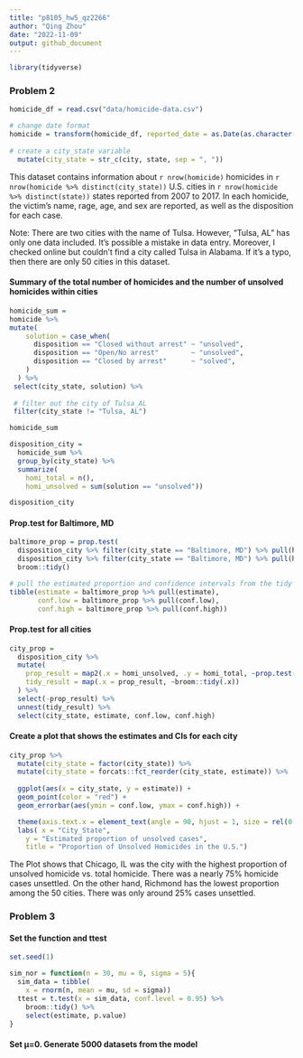 ```yaml
---
title: "p8105_hw5_qz2266"
author: "Qing Zhou"
date: "2022-11-09"
output: github_document
---
```



```r
library(tidyverse)
```


### Problem 2
```r
homicide_df = read.csv("data/homicide-data.csv") 
```

```r
# change date format
homicide = transform(homicide_df, reported_date = as.Date(as.character(reported_date), "%Y%m%d")) %>%   
  
# create a city_state variable
  mutate(city_state = str_c(city, state, sep = ", "))     
```

This dataset contains information about `r nrow(homicide)` homicides in `r nrow(homicide %>% distinct(city_state))` U.S. cities in `r nrow(homicide %>% distinct(state))` states reported from 2007 to 2017. In each homicide, the victim's name, rage, age, and sex are reported, as well as the disposition for each case.

Note: There are two cities with the name of Tulsa. However, "Tulsa, AL" has only one data included. It's possible a mistake in data entry. Moreover, I checked online but couldn't find a city called Tulsa in Alabama. If it's a typo, then there are only 50 cities in this dataset.


#### Summary of the total number of homicides and the number of unsolved homicides within cities
```r
homicide_sum = 
homicide %>%
mutate(
    solution = case_when(
      disposition == "Closed without arrest" ~ "unsolved",
      disposition == "Open/No arrest"        ~ "unsolved",
      disposition == "Closed by arrest"      ~ "solved",
    )
  ) %>% 
 select(city_state, solution) %>% 
  
 # filter out the city of Tulsa_AL
 filter(city_state != "Tulsa, AL") 

homicide_sum
```

```r
disposition_city = 
  homicide_sum %>% 
  group_by(city_state) %>% 
  summarize(
    homi_total = n(),
    homi_unsolved = sum(solution == "unsolved"))

disposition_city
```


#### Prop.test for Baltimore, MD
```r
baltimore_prop = prop.test(
  disposition_city %>% filter(city_state == "Baltimore, MD") %>% pull(homi_unsolved), 
  disposition_city %>% filter(city_state == "Baltimore, MD") %>% pull(homi_total)) %>% 
  broom::tidy()
```

```r
# pull the estimated proportion and confidence intervals from the tidy dataframe.
tibble(estimate = baltimore_prop %>% pull(estimate),
       conf.low = baltimore_prop %>% pull(conf.low),
       conf.high = baltimore_prop %>% pull(conf.high))
```


#### Prop.test for all cities
```r
city_prop = 
  disposition_city %>% 
  mutate(
    prop_result = map2(.x = homi_unsolved, .y = homi_total, ~prop.test(x = .x, n = .y)),
    tidy_result = map(.x = prop_result, ~broom::tidy(.x))
  ) %>% 
  select(-prop_result) %>% 
  unnest(tidy_result) %>% 
  select(city_state, estimate, conf.low, conf.high)
```


#### Create a plot that shows the estimates and CIs for each city
```r
city_prop %>% 
  mutate(city_state = factor(city_state)) %>% 
  mutate(city_state = forcats::fct_reorder(city_state, estimate)) %>% 
  
  ggplot(aes(x = city_state, y = estimate)) +
  geom_point(color = "red") +
  geom_errorbar(aes(ymin = conf.low, ymax = conf.high)) +

  theme(axis.text.x = element_text(angle = 90, hjust = 1, size = rel(0.8))) +
  labs( x = "City_State",
    y = "Estimated proportion of unsolved cases",
    title = "Proportion of Unsolved Homicides in the U.S.")
```

The Plot shows that Chicago, IL was the city with the highest proportion of unsolved homicide vs. total homicide. There was a nearly 75% homicide cases unsettled. On the other hand, Richmond has the lowest proportion among the 50 cities. There was only around 25% cases unsettled.


### Problem 3

#### Set the function and ttest
```r
set.seed(1)

sim_nor = function(n = 30, mu = 0, sigma = 5){
  sim_data = tibble(
    x = rnorm(n, mean = mu, sd = sigma))
  ttest = t.test(x = sim_data, conf.level = 0.95) %>%
    broom::tidy() %>%
    select(estimate, p.value)
}
```

#### Set μ=0. Generate 5000 datasets from the model
```r

```


